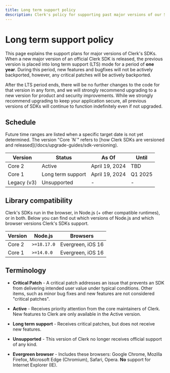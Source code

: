 ```yaml
---
title: Long term support policy
description: Clerk's policy for supporting past major versions of our SDKs
---
```


# Long term support policy

This page explains the support plans for major versions of Clerk's SDKs. When a new major version of an official Clerk SDK is released, the previous version is placed into long term support (LTS) mode for a period of **one year**. During this period, new features and bugfixes will not be actively backported, however, any critical patches will be actively backported.

After the LTS period ends, there will be no further changes to the code for that version in any form, and we will strongly recommend upgrading to a new version for product and security improvements. While we strongly recommend upgrading to keep your application secure, all previous versions of SDKs will continue to function indefinitely even if not upgraded.

## Schedule

<Callout type="info">
  Future time ranges are listed when a specific target date is not yet determined. The version "Core `N`" refers to [how Clerk SDKs are versioned and released](/docs/upgrade-guides/sdk-versioning).
</Callout>

| Version     | Status            | As Of          | Until   |
| ----------- | ----------------- | -------------- | ------- |
| Core 2      | Active            | April 19, 2024 | TBD     |
| Core 1      | Long term support | April 19, 2024 | Q1 2025 |
| Legacy (v3) | Unsupported       | -              | -       |

## Library compatibility

Clerk's SDKs run in the browser, in Node.js (+ other compatible runtimes), or in both. Below you can find out which versions of Node.js and which browser versions Clerk's SDKs support.

| Version | Node.js     | Browsers          |
| ------- | ----------- | ----------------- |
| Core 2  | `>=18.17.0` | Evergreen, iOS 16 |
| Core 1  | `>=14.0.0`  | Evergreen, iOS 16 |

## Terminology

- **Critical Patch** - A critical patch addresses an issue that prevents an SDK from delivering intended user value under typical conditions. Other items, such as minor bug fixes and new features are not considered "critical patches".

- **Active** - Receives priority attention from the core maintainers of Clerk. New features to Clerk are only available in the Active version.

- **Long term support** - Receives critical patches, but does not receive new features.

- **Unsupported** - This version of Clerk no longer receives official support of any kind.

- **Evergreen browser** - Includes these browsers: Google Chrome, Mozilla Firefox, Microsoft Edge (Chromium), Safari, Opera. **No** support for Internet Explorer (IE).
